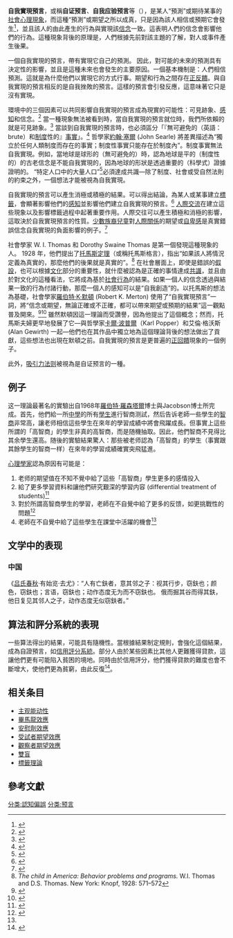 {{refimprove|time=2018-08-27T12:09:57+00:00}}
{{社會學}}
{{Psychology}}
{{NoteTA
|1=zh-tw:回饋;zh-hans:反馈;
}}

'''自我實現預言'''，或稱'''自证预言'''、'''自我应验预言'''等（{{lang-en|Self-fulfilling prophecy}}），是某人“預測”或期待某事的[[社會心理|社會心理]][[現象|現象]]，而這種“預測”或期望之所以成真，只是因為該人相信或預期它會發生<ref name=":02">{{Citation|last=Biggs|first=Michael|chapter=Prophecy, Self-Fulfilling/Self-Defeating|encyclopedia=Encyclopedia of Philosophy and the Social Sciences|publisher=SAGE Publications, Inc.|isbn=9781412986892|doi=10.4135/9781452276052.n292|year=2013}}</ref>，並且該人的由此產生的行為與實現該[[信念|信念]]一致。這表明人們的信念會影響他們的行為。這種現象背後的原理是，人們根據先前對該主題的了解，對人或事件產生後果。

一個自我實現的預言，帶有實現它自己的預測。 因此，對可能的未來的預測具有決定性的影響，並且是這種未來也會發生的主要原因。一個基本機制是：人們相信預測。這就是為什麼他們以實現它的方式行事。期望和行為之間存在[[正回饋|正反饋]]。與自我實現的預言相反的是自我挫敗的預言。這樣的預言會引發反應，這意味著它只是沒有實現。

環境中的三個因素可以共同影響自我實現的預言成為現實的可能性：可見跡象、[[感知|感知]]和信念。<ref name=":03">{{Cite journal|title=Regulation for the Sake of Appearance|url=http://dx.doi.org/10.2139/ssrn.1943174|last=Samaha|first=Adam|date=2011|journal=SSRN Electronic Journal|doi=10.2139/ssrn.1943174|issn=1556-5068|s2cid=26933326}}</ref> 當一種現象無法被看到時，當自我實現的預言就位時，我們所依賴的就是可見跡象。<ref name=":03">{{Cite journal|title=Regulation for the Sake of Appearance|url=http://dx.doi.org/10.2139/ssrn.1943174|last=Samaha|first=Adam|date=2011|journal=SSRN Electronic Journal|doi=10.2139/ssrn.1943174|issn=1556-5068|s2cid=26933326}}</ref> 當談到自我實現的預言時，也必須區分「『無可避免的（英語：brute）和[[制度|制度]]性的』[[事實|事實]]」。<ref name=":12">{{Cite journal|title=The Role of Self-Fulfilling and Self-Negating Prophecies in International Relations|url=http://dx.doi.org/10.1111/j.1468-2486.2009.00873.x|last=Houghton|first=David Patrick|date=September 2009|journal=International Studies Review|issue=3|doi=10.1111/j.1468-2486.2009.00873.x|volume=11|pages=552–584|issn=1521-9488}}</ref> 哲學家[[約翰·羅傑斯·希爾勒|約翰·塞爾]] (John Searle) 將差異描述為“獨立於任何人類制度而存在的事實；制度性事實只能存在於制度內”。制度事實無法自我實現。例如，當地球是球形的（無可避免的）時，認為地球是平的（制度性的）的古老信念是不能自我實現的，因為地球的形狀是透過重要的（科學式）證據證明的。 “特定人口中的大量人口”<ref name=":03">{{Cite journal|title=Regulation for the Sake of Appearance|url=http://dx.doi.org/10.2139/ssrn.1943174|last=Samaha|first=Adam|date=2011|journal=SSRN Electronic Journal|doi=10.2139/ssrn.1943174|issn=1556-5068|s2cid=26933326}}</ref>必須達成共識—除了制度、社會或受自然法則的約束之外，一個想法才能被視為自我實現。

自我實現的預言可以產生消極或積極的結果。可以得出結論，為某人或某事建立[[標籤效應|標籤]]，會顯著影響他們的[[感知|感知]]並影響他們建立自我實現的預言。<ref name=":1">{{Cite book|last=Watson|first=James|url=https://go.openathens.net/redirector/palmbeachstate.edu?url=https%3A%2F%2Fsearch.credoreference.com%2Fcontent%2Fentry%2Fdictmedia%2Fself_fulfilling_prophecy%2F0%3FinstitutionId%3D6086|title=Self-fulfilling prophecy|publisher=Dictionary of Media and Communication Studies|year=2015|access-date=2021-12-17|archive-date=2021-06-27|archive-url=https://web.archive.org/web/20210627055308/https://go.openathens.net/redirector/palmbeachstate.edu?url=https%3A%2F%2Fsearch.credoreference.com%2Fcontent%2Fentry%2Fdictmedia%2Fself_fulfilling_prophecy%2F0%3FinstitutionId%3D6086|dead-url=no}}</ref> [[人際交流|人際交流]]在建立這些現象以及影響標籤過程中起著重要作用。人際交往可以產生積極和消極的影響，這取決於自我實現預言的性質。[[少數族裔|少數族裔]][[兒童|兒童]]對[[人際關係|人際關係]]的期望或[[自卑情结|自卑感]]是真實錯誤信念自我實現的負面影響的例子。<ref name=":22">{{Cite journal|title=The Self-Fulfillment of the Self-Fulfilling Prophecy|url=http://dx.doi.org/10.3102/0013189x016009028|last=Wineburg|first=Samuel S.|date=December 1987|journal=Educational Researcher|issue=9|doi=10.3102/0013189x016009028|volume=16|pages=28–37|issn=0013-189X|s2cid=145466315}}</ref>

社會學家 W. I. Thomas 和 Dorothy Swaine Thomas 是第一個發現這種現象的人。 1928 年，他們提出了[[托馬斯定理|托馬斯定理]]（或稱托馬斯格言），指出“如果該人將情況定義為真實的，那麼他們的後果就是真實的”。<ref>''The child in America: Behavior problems and programs.'' W.I. Thomas and D.S. Thomas. New York: Knopf, 1928: 571–572</ref> 在社會層面上，即使是錯誤的[[假設|假設]]，也可以根據[[文化|文化]]部分的重要性，就什麼被認為是正確的事情達成[[共識|共識]]，並且由於對文化的這種看法，它將成為基於[[社會行為|社會行為]]的結果。如果一個人的信念透過與結果一致的行為付諸行動，那麼一個人的感知可以是“自我創造”的。以托馬斯的想法為基礎，社會學家[[羅伯特·K·默頓|羅伯特·K·默頓]] (Robert K. Merton) 使用了“自我實現預言”一詞，將“信念或期望，無論正確或不正確，都可以帶來期望或預期的結果”這一觀點普及開來。<ref name=":02">{{Citation|last=Biggs|first=Michael|chapter=Prophecy, Self-Fulfilling/Self-Defeating|encyclopedia=Encyclopedia of Philosophy and the Social Sciences|publisher=SAGE Publications, Inc.|isbn=9781412986892|doi=10.4135/9781452276052.n292|year=2013}}</ref><ref>{{Cite book|title=Oxford English Dictionary|at=self-fulfilling|quote=1832   Morning Post 4 Apr.   Suffice it to say, the licensed fabricators of self-fulfilling prophecies are again upon their stools.}}</ref> 雖然默頓因這一理論而受讚譽，因為他提出了這個概念；然而，托馬斯夫婦更早地發展了它—與哲學家[[卡爾·波普爾|卡爾·波普爾]]（Karl Popper）和艾倫·格沃斯 (Alan Gewirth) 一起—他們也在其作品中獨立地為這個理論背後的想法做出了貢獻，這些想法也出現在默頓之前。自我實現的預言是更普遍的[[正回饋|正回饋]]現象的一個例子。

此外，[[吸引力法則_(新思維)|吸引力法则]]被視為是自证预言的一種。

== 例子==

这一理論最著名的實驗出自1968年[[羅伯特·羅森塔爾|羅伯特·羅森塔爾]]博士與Jacobson博士所完成。首先，他們給一所[[中學|中學]]的所有[[學生|學生]]進行智商测試，然后告诉老師一些學生的[[智商|智商]]非常高，讓老师相信這些學生在來年的學習成績中將會飛躍成長。但事實上這些所謂的「高智商」的學生非真的高智商，而是随機抽取。因此，他們智商不見得比其余學生還高。随後的實驗結果驚人：那些被老师認為「高智商」的學生（事實跟其餘學生的智商一样）在來年的學習成績確實突飛猛進。 

[[科學家|心理學家]]認為原因有可能是：
#老师的期望值在不知不覺中給了這些「高智商」學生更多的感情投入
#給了更多學習資料和讓他們研究艱深的學習内容 (differential treatment of students)<ref>{{Cite book|edition=0|chapter=Teaching the Lesson|title=School and Classroom Organization|url=https://www.taylorfrancis.com/books/9781136564802/chapters/10.4324/9780203056950-2|publisher=Routledge|date=2013-03-07|isbn=9780203056950|pages=25–68|doi=10.4324/9780203056950-2|language=en|first=Thomas L.|last=Good|first2=Jere|last2=Brophy|editor-first=Robert E.|editor-last=Slavin}}</ref>
#對於所謂高智商學生的學習，老師在不自覺中給了更多的反馈，如更挑戰性的問題<ref name=":0">{{Cite journal|title=Mediation of interpersonal expectancy effects: 31 meta-analyses.|url=http://doi.apa.org/getdoi.cfm?doi=10.1037/0033-2909.97.3.363|last=Harris|first=Monica J.|last2=Rosenthal|first2=Robert|date=1985|journal=Psychological Bulletin|issue=3|doi=10.1037//0033-2909.97.3.363|volume=97|pages=363–386|language=en|issn=0033-2909}}</ref>
#老師在不自覺中給了這些學生在課堂中活躍的機會<ref name=":0" />

==文学中的表现==
===中国===
《[[吕氏春秋|吕氏春秋]]·有始览·去尤》：“人有亡鈇者，意其邻之子：视其行步，窃鈇也；颜色，窃鈇也；言语，窃鈇也；动作态度无为而不窃鈇也。
俄而掘其谷而得其鈇，他日复见其邻人之子，动作态度无似窃鈇者。”

== 算法和評分系統的表現 ==
一些算法得出的結果，可能具有隨機性。當根據結果制定規則，會強化這個結果，成為自證預言，如[[信用評分系統|信用評分系統]]。部分人由於某些因素比其他人更難獲得貸款，這讓他們更有可能陷入貧困的境地。同時由於信用評分，他們獲得貸款的難度也會不斷增大，使他們更為貧窮，由此反復<ref>{{cite book |author1=桑内·布劳 |title=数据如何误导了我们 |date=2021-07 |publisher=广东人民出版社 |isbn=9787218150536 |page=151 |accessdate=2021-09-14 |language=zh-hans}}</ref>。

==相关条目==
* [[主观能动性|主观能动性]]
* [[畢馬龍效應|畢馬龍效應]]
* [[安慰劑效應|安慰劑效應]]
* [[受試者期望效應|受試者期望效應]]
* [[觀察者期望效應|觀察者期望效應]]
* [[雙盲|雙盲]]
* [[標籤理論|標籤理論]]

== 參考文獻 ==
{{Reflist|30em}}

{{Time travel}}

[[分类:認知偏誤|分类:認知偏誤]]
[[分类:预言|分类:预言]]